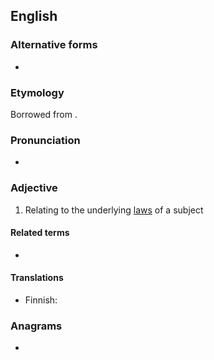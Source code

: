 ==English==

===Alternative forms===
* {{l|en|nomothetical}}

===Etymology===
Borrowed from {{bor|en|grc|νομοθετικός}}.

===Pronunciation===
* {{IPA|en|/ˌnɒməˈθɛtɪk/}}

===Adjective===
{{en-adj|-}}

# {{lb|en|rare}} Relating to the underlying [[law]]s of a subject

====Related terms====
* {{l|en|nomothetics}}

====Translations====
{{trans-top}}
* Finnish: {{t+|fi|nomoteettinen}}
{{trans-mid}}
{{trans-bottom}}

===Anagrams===
* {{anagrams|en|a=cehimnoott|monothetic}}
